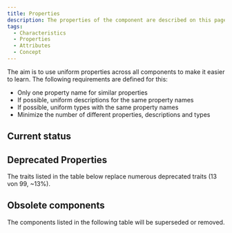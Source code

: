 ```yaml
---
title: Properties
description: The properties of the component are described on this page.
tags:
  - Characteristics
  - Properties
  - Attributes
  - Concept
---
```



The aim is to use uniform properties across all components to make it easier to learn. The following requirements are defined for this:

- Only one property name for similar properties
- If possible, uniform descriptions for the same property names
- If possible, uniform types with the same property names
- Minimize the number of different properties, descriptions and types

## Current status

<PropertiesOverview />

## Deprecated Properties

The traits listed in the table below replace numerous deprecated traits (13 von 99, ~13%).

<PropertiesDeprecated />

## Obsolete components

The components listed in the following table will be superseded or removed.

<ComponentsDeprecated />
